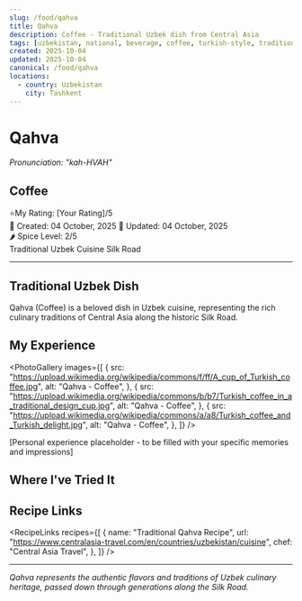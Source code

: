 ```yaml
---
slug: /food/qahva
title: Qahva
description: Coffee - Traditional Uzbek dish from Central Asia
tags: [uzbekistan, national, beverage, coffee, turkish-style, traditional]
created: 2025-10-04
updated: 2025-10-04
canonical: /food/qahva
locations:
  - country: Uzbekistan
    city: Tashkent
---
```



# Qahva

_Pronunciation: "kah-HVAH"_

## Coffee

<div className="food-rating">
  <span className="star">⭐</span>My Rating: [Your Rating]/5
</div>

<div className="food-metadata">
  <span className="food-date">📅 Created: 04 October, 2025</span>
  <span className="food-date">🔄 Updated: 04 October, 2025</span>
</div>

<div className="spice-level">🌶️ Spice Level: 2/5</div>

<div className="food-tags">
  <span className="food-tag">Traditional</span>
  <span className="food-tag">Uzbek Cuisine</span>
  <span className="food-tag">Silk Road</span>
</div>

---

## Traditional Uzbek Dish

Qahva (Coffee) is a beloved dish in Uzbek cuisine, representing the rich culinary traditions of Central Asia along the historic Silk Road.

## My Experience

<PhotoGallery
  images={[
    {
      src: "https://upload.wikimedia.org/wikipedia/commons/f/ff/A_cup_of_Turkish_coffee.jpg",
      alt: "Qahva - Coffee",
    },
    {
      src: "https://upload.wikimedia.org/wikipedia/commons/b/b7/Turkish_coffee_in_a_traditional_design_cup.jpg",
      alt: "Qahva - Coffee",
    },
    {
      src: "https://upload.wikimedia.org/wikipedia/commons/a/a8/Turkish_coffee_and_Turkish_delight.jpg",
      alt: "Qahva - Coffee",
    },
  ]}
/>

[Personal experience placeholder - to be filled with your specific memories and impressions]

## Where I've Tried It

<MapEmbed
  location="Tashkent, Uzbekistan"
  description="Traditional preparation across Uzbekistan"
/>

## Recipe Links

<RecipeLinks
  recipes={[
    {
      name: "Traditional Qahva Recipe",
      url: "https://www.centralasia-travel.com/en/countries/uzbekistan/cuisine",
      chef: "Central Asia Travel",
    },
  ]}
/>

---

_Qahva represents the authentic flavors and traditions of Uzbek culinary heritage, passed down through generations along the Silk Road._

